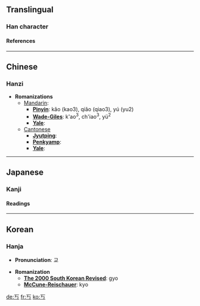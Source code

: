 ==Translingual==
===Han character===
{{Han char|rad=一|as=01|sn=2|so=|four=|canj=一女尸 (MVS)|cmean=obstruction of breath (qi) as it seeks release; variant of other characters}}
====References====
{{Han ref|kx=0075.050|dkj=00003|hdz=10004.010|uh=4E02|ud=19970}}

----
==Chinese==
===Hanzi===


* '''Romanizations'''
** [[Mandarin]]:
*** '''[[Pinyin]]''': kǎo (kao3), qiǎo (qiao3), yú (yu2)
*** '''[[Wade-Giles]]''': k'ao<sup>3</sup>, ch'iao<sup>3</sup>, yü<sup>2</sup>
*** '''[[Yale]]''': 
**[[Cantonese]]
***'''[[Jyutping]]''':
***'''[[Penkyamp]]''': 
***'''[[Yale]]''': 



----
==Japanese==
===Kanji===


{{ja-kanji|grade=|rs=一01|simple=}}
====Readings====
{{ja-readings|on=[[こう]] (kō)|kun=[[さまたげられる]] (samatagerareru)}}



----
==Korean==
===Hanja===

* '''Pronunciation''': 교

* '''Romanization'''
** '''[[The 2000 South Korean Revised Romanization|The 2000 South Korean Revised]]''': gyo
** '''[[McCune-Reischauer]]''': kyo


[[de:丂]]
[[fr:丂]]
[[ko:丂]]